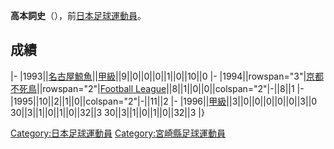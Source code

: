 {{Infobox football biography
|name=高本詞史
|image=
|fullname=高本詞史
|birth_date={{Birth date and age|1967|12|31}}
|cityofbirth=[[宮崎縣|宮崎縣]]
|countryofbirth=[[日本|日本]]
|position=[[後衛_(足球)|後衛]]
|currentclub=
|years=?<br/>1993<br/>1994-1996
|clubs=[[札幌岡薩多|東芝]]<br/>[[名古屋鯨魚|名古屋鯨魚]]<br/>[[京都不死鳥|京都不死鳥]]
|caps(goals)=
|nationalyears=
|nationalteam=
|nationalcaps(goals)=
}}
'''高本詞史'''（{{Bd|1967年|12月31日||}}），前[[日本|日本]][[足球|足球]][[運動員|運動員]]。

==成績==
{{Football player club statistics 1|YYN}}
{{Football player club statistics 2|JPN|YYN}}
|-
|1993||[[名古屋鯨魚|名古屋鯨魚]]||[[日本職業足球甲級聯賽|甲級]]||9||0||0||0||1||0||10||0
|-
|1994||rowspan="3"|[[京都不死鳥|京都不死鳥]]||rowspan="2"|[[Japan_Football_League|Football League]]||8||1||0||0||colspan="2"|-||8||1
|-
|1995||10||2||1||0||colspan="2"|-||11||2
|-
|1996||[[日本職業足球甲級聯賽|甲級]]||3||0||0||0||0||0||3||0
{{Football player club statistics 3|1|JPN}}30||3||1||0||1||0||32||3
{{Football player club statistics 5}}30||3||1||0||1||0||32||3
|}

{{Japan-sport-bio-stub}}
{{Soccer-player-stub}}
[[Category:日本足球運動員|Category:日本足球運動員]]
[[Category:宮崎縣足球運動員|Category:宮崎縣足球運動員]]